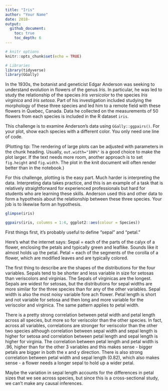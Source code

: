 ```yaml
---
title: "Iris"
author: "Your Name"
date: 2018-
output: 
  github_document:
    toc: true
    toc_depth: 6
---
```


```r
# knitr options
knitr::opts_chunk$set(echo = TRUE)
```

```r
# Libraries
library(tidyverse)
library(GGally)
```

In the 1930s, the botanist and geneticist Edgar Anderson was seeking to understand evolution in flowers of the genus _Iris_. In particular, he was led to study the relationship of the species _Iris versicolor_ to the species _Iris virginica_ and _Iris setosa_. Part of his investigation included studying the morphology of these three species and led him to a remote field with these flowers in Quebec, Canada. Data he collected on the measurements of 50 flowers from each species is included in the R dataset `iris`.

This challenge is to examine Anderson's data using `GGally::ggpairs()`. For your plot, show each species with a different color. You only need one line of code.

(Plotting tip: The rendering of large plots can be adjusted with parameters in
the chunk heading. Usually, `out.width="100%"` is a good choice to make the plot
larger. If the text needs more room, another approach is to set `fig.height` and
`fig.width`. The plot in the knit document will often render better than in the
notebook.)

For this challenge, plotting is the easy part. Much harder is interpreting the data. Interpreting data takes practice, and this is an example of a task that is relatively straightforward for experienced professionals but hard for students who are learning these skills. Anderson used this and other data to form a hypothesis about the relationship between these three species. Your job is to likewise form an hypothesis.

```r
glimpse(iris)
```

```r
ggpairs(iris, columns = 1:4, ggplot2::aes(colour = Species))
```

First things first, it's probably useful to define "sepal" and "petal."

Here's what the internet says:
Sepal = each of the parts of the calyx of a flower, enclosing the petals and typically green and leaflike. Sounds like it almost holds up the petal.
Petal = each of the segments of the corolla of a flower, which are modified leaves and are typically colored.

The first thing to describe are the shapes of the distributions for the four variables. Sepals tend to be shorter and less variable in size for setosas than veriscolors and virginias. The Sepals of virginicas are the longest. Sepals are widest for setosas, but the distributions for sepal widths are more similar for the three species than for any of the other variables. Sepal width is also the most noisy variable fore ach flower. Petal length is short and not variable for setosa and then long and more variable for the veriscolor and virginica. The same pattern applies to petal width. 

There is a pretty strong correlation between petal width and petal length across all species, but more so for veriscolor than the other species. In fact, across all variables, correlations are stronger for veriscolor than the other two species although correlation between sepal width and sepal length is higher for setosa and correlation between petal length and sepal length is higher for virginia. The correlation between petal length and petal width is .96, higher than for the other 3 variables and this makes sense - bigger petals are bigger in both the x and y direction. There is also strong correlation between petal width and sepal length (0.82), which also makes sense - a flower needs a longer sepal to hold up a wider petal. 

Maybe the variation in sepal length accounts for the differences in petal sizes that we see across species, but since this is a cross-sectional study, we can't make any causal inferences.



